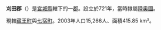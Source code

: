 {{日本郡
| 郡 = 刈田郡
| 日文原名 = 刈田郡
| 平假名 = かったぐん
| 羅馬字拼音 = Katta-gun
| 地圖 =
| 都道府縣 = 宮城縣
| 編號 = 
| 町 = 2
| 村 = 
| 經度 = 
| 緯度 = 
| 註記 = 
|}}
'''刈田郡'''（{{jpn|j=刈田郡|hg=かったぐん|rm=Katta gun|f=y}}）是[[宮城縣|宮城縣]]轄下的一[[郡|郡]]。設立於721年，當時隸屬[[陸奥國|陸奥國]]。

現轄[[藏王町|藏王町]]與[[七宿町|七宿町]]。2003年人口15,266人、面積415.85 km²。

{{磐城國的郡}}
{{宮城縣}}{{Authority control}}